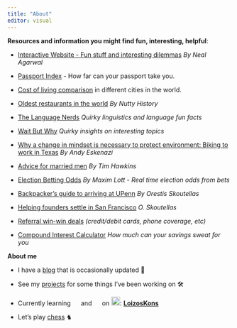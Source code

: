 ```yaml
---
title: "About"
editor: visual
---
```


**Resources and information you might find fun, interesting, helpful**:

-   [Interactive Website - Fun stuff and interesting dilemmas](https://neal.fun/) *By Neal Agarwal*

-   [Passport Index](https://www.passportindex.org/) - How far can your passport take you.

-   [Cost of living comparison](https://www.numbeo.com/cost-of-living/) in different cities in the world.

-   [Oldest restaurants in the world](https://youtu.be/bDOxffz3NBM?si=llBdVl0eV1W3LWK2) *By Nutty History*

-   [The Language Nerds](https://thelanguagenerds.com/) *Quirky linguistics and language fun facts*

-   [Wait But Why](https://waitbutwhy.com/) *Quirky insights on interesting topics*

-   [Why a change in mindset is necessary to protect environment: Biking to work in Texas](https://energyethics.st-andrews.ac.uk/blog/what-i-learned-biking-to-work-in-texas/) *By Andy Eskenazi*

-   [Advice for married men](https://www.youtube.com/watch?v=XpFD-kgQxnI) *By Tim Hawkins*

-   [Election Betting Odds](https://electionbettingodds.com/) *By Maxim Lott - Real time election odds from bets*

-   [Backpacker's guide to arriving at UPenn](https://medium.com/@orestis_/a-backpackers-guide-to-arriving-at-university-of-pennsylvania-for-internationals-75757e673561) *By Orestis Skoutellas*

-   [Helping founders settle in San Francisco](https://medium.com/@orestis_/finding-community-founding-in-sf-for-outsiders-f2a5f7cb9a5a) *O. Skoutellas*

-   [Referral win-win deals](https://medium.com/@loizoskon/maximize-your-savings-with-my-favorite-referral-deals-27aa0ee319d3) *(credit/debit cards, phone coverage, etc)*

-   [Compound Interest Calculator](https://www.investor.gov/financial-tools-calculators/calculators/compound-interest-calculator) *How much can your savings sweat for you*

**About me**

-   I have a [blog](https://www.loizos.xyz/blog.html) that is occasionally updated 📝

-   See my [projects](https://www.loizos.xyz/software/) for some things I've been working on 🛠

-   Currently learning ![](images/paste-491BD3EC.png){width="15"} and ![](images/paste-3A990530.png){width="15"} on ![](images/paste-E2C57FB1.png){width="20"}: [**LoizosKons**](https://www.duolingo.com/profile/LoizosKons?via=leagues)

-   Let's play [chess](https://www.chess.com/member/loizossss) ♞

```{=html}
<script async src="https://pagead2.googlesyndication.com/pagead/js/adsbygoogle.js?client=ca-pub-8108736686590832"
     crossorigin="anonymous"></script>
```
